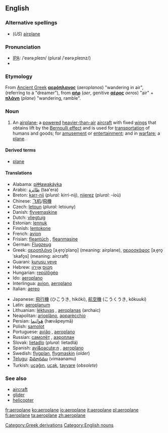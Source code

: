 ==English==

===Alternative spellings===
*(''US'') [[airplane]]

===Pronunciation===
* [[Wiktionary:Pronunciation_key|IPA]]: /ˈeərəˌpleɪn/ (plural /ˈeərəˌpleɪnz/)
* {{audio|en-uk-aeroplane.ogg|Audio (UK)}}

===Etymology===
From [[Ancient Greek]] '''[[αερόπλανος]]''' (''aeroplanos'') "wandering in air", (referring to a "dreamer"), from '''[[αήρ]]''' (''aer'', genitive '''[[αέρος]]''' ''aeros'') "air" + '''[[πλάνη]]''' (''plane'') "wandering, ramble".

===Noun===
{{en-noun-reg}}

# {{UK}} An [[airplane]]; a [[powered]] [[heavier-than-air]] [[aircraft]] with fixed [[wing]]s that obtains lift by the [[Bernoulli effect]] and is used for [[transportation]] of humans and goods; for [[amusement]] or [[entertainment]]; and in [[warfare]]; a [[plane]].

====Derived terms====
* [[plane]]

====Translations====
{{top}}
*Alabama: [[piɬɬawakáyka]]
*Arabic: [[طائرة]] (taa'era)
*Breton: [[karr-nij]] {{m}} (''plural:'' kirri-nij), [[nijerez]] {{f}} (''plural:'' -ioù)
*Chinese: [[飞机]]/[[飛機]]
*Czech: [[letoun]] {{m}} (''plural:'' letouny)
*Danish: [[flyvemaskine]]
*Dutch: [[vliegtuig]] {{n}}
*Estonian: [[lennuk]]
*Finnish: [[lentokone]]
*French: [[avion]] {{m}}
*Frisian: [[fleantúch]] {{n}}, [[fleanmasine]]
*German: [[Flugzeug]] {{n}}
*Greek: [[αεροπλάνο]] [aˌe̞ro̞ˈplano̞] {{n}} (meaning: airplane), [[αεροσκάφος]] [aˌe̞ro̞ˈskafo̞s] {{n}} (meaning: aircraft)
*Guarani: [[kurusu veve]]
*Hebrew: [[מָטוֹס]] {{m}} [[אֲוִירוֹן]] {{m}}
*Hungarian: [[repülőgép]]
*Ido: [[aeroplano]]
*Interlingua: [[avion]], [[aeroplano]]
*Italian: [[aereo]] {{m}}
{{mid}}
*Japanese: [[飛行機]] (ひこうき, hikōki), [[航空機]] (こうくうき, kōkuuki)
*Latin: [[aeroplanum]]
*Lithuanian: [[lėktuvas]] {{m}}, [[aeroplanas]] {{m}} (archaic)
*Neapolitan: [[arioplàno]], [[apparècchio]]
*Persian: [[هَواپَيما]] (hævāpeymā)
*Polish: [[samolot]]
*Portuguese: [[avião]] {{m}}, [[aeroplano]] {{m}}
*Russian: [[самолёт]] {{m}}, [[аэроплан]] {{m}}
*Slovak: [[lietadlo]] {{n}} (''plural:'' lietadlá)
*Spanish: [[avi&oacute;n]] {{m}}, [[aeroplano]] {{m}}
*Swedish: [[flygplan]], [[flygmaskin]] (''older'')
*[[Telugu]]: [[విమానము]] (vimaanamu)
*Turkish: [[uçağın]], [[uçak]], [[tayyare]] (''obsolete'')
{{bottom}}

===See also===
*[[aircraft]]
*[[glider]]
*[[helicopter]]

[[Category:Greek derivations]]
[[Category:English nouns]]

[[fr:aeroplane]]
[[ko:aeroplane]]
[[io:aeroplane]]
[[it:aeroplane]]
[[pl:aeroplane]]
[[fi:aeroplane]]
[[ta:aeroplane]]
[[zh:aeroplane]]